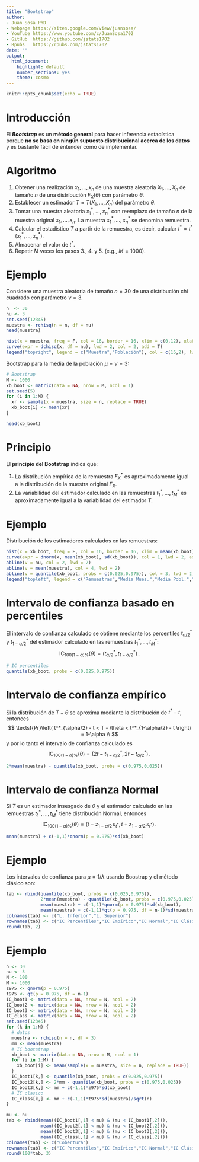 ---
title: "Bootstrap"
author: 
- Juan Sosa PhD
- Webpage https://sites.google.com/view/juansosa/ 
- YouTube https://www.youtube.com/c/JuanSosa1702 
- GitHub  https://github.com/jstats1702 
- Rpubs   https://rpubs.com/jstats1702
date: ""
output:
  html_document:
    highlight: default
    number_sections: yes
    theme: cosmo
---

```{r setup, include=FALSE}
knitr::opts_chunk$set(echo = TRUE)
```

# Introducción

El ***Bootstrap*** es un **método general** para hacer inferencia estadística porque **no se basa en ningún supuesto distribucional acerca de los datos** y es bastante fácil de entender como de implementar.

# Algoritmo

1. Obtener una realización $x_1,\ldots,x_n$ de una muestra aleatoria $X_1,\ldots,X_n$ de tamaño $n$ de una distribución $F_X(\theta)$ con parámetro $\theta$.
2. Establecer un estimador $T=T(X_1,\ldots,X_n)$ del parámetro $\theta$. 
3. Tomar una muestra aleatoria $x_1^*,\ldots,x_n^*$ con reemplazo de tamaño $n$ de la muestra original $x_1,\ldots,x_n$. La muestra $x_1^*,\ldots,x_n^*$ se denomina remuestra.
4. Calcular el estadístico $T$ a partir de la remuestra, es decir, calcular $t^*=t^*(x_1^*,\ldots,x_n^*)$.
5. Almacenar el valor de $t^*$.
6. Repetir $M$ veces los pasos 3., 4. y 5. (e.g., $M=1000$).

# Ejemplo

Considere una muestra aleatoria de tamaño $n=30$ de una distribución chi cuadrado con parámetro $\nu = 3$.

```{r}
n  <- 30
nu <- 3
set.seed(12345)
muestra <- rchisq(n = n, df = nu)
head(muestra)
```

```{r, fig.align='center'}
hist(x = muestra, freq = F, col = 16, border = 16, xlim = c(0,12), xlab = "x", ylab = "Densidad", main = "")
curve(expr = dchisq(x, df = nu), lwd = 2, col = 2, add = T)
legend("topright", legend = c("Muestra","Población"), col = c(16,2), lwd = 2)
```

Bootstrap para la media de la población $\mu = \nu = 3$:

```{r}
# Bootstrap
M <- 1000
xb_boot <- matrix(data = NA, nrow = M, ncol = 1)
set.seed(5)
for (i in 1:M) {
  xr <- sample(x = muestra, size = n, replace = TRUE)
  xb_boot[i] <- mean(xr)
}
```


```{r}
head(xb_boot)
```

# Principio

El **principio del Bootstrap** indica que:

1. La distribución empírica de la remuestra $F_X^*$ es aproximadamente igual a la distribución de la muestra original $F_X$.
2. La variabilidad del estimador calculado en las remuestras $t_1^*,\ldots,t_M^*$ es aproximadamente igual a la variabilidad del estimador $T$.

# Ejemplo

Distribución de los estimadores calculados en las remuestras:

```{r, fig.align='center'}
hist(x = xb_boot, freq = F, col = 16, border = 16, xlim = mean(xb_boot) + c(-1,1)*5*sd(xb_boot), xlab = "Media", ylab = "Densidad", main = "Media de remuestras")
curve(expr = dnorm(x, mean(xb_boot), sd(xb_boot)), col = 1, lwd = 2, add = T)
abline(v = nu, col = 2, lwd = 2)
abline(v = mean(muestra), col = 4, lwd = 2)
abline(v = quantile(xb_boot, probs = c(0.025,0.975)), col = 3, lwd = 2, lty = 4)
legend("topleft", legend = c("Remuestras","Media Mues.","Media Pobl.","Dist. Normal","Per. 2.5 y 97.5"), col = c(16,4,2,1,3), lwd = 2)
```

# Intervalo de confianza basado en percentiles

El intervalo de confianza calculado se obtiene mediante los percentiles $t^*_{\alpha/2}$ y $t^*_{1-\alpha/2}$ del estimador calculado en las remuestras $t_1^*,\ldots,t_M^*$:
$$
\textsf{IC}_{100(1-\alpha)\%}(\theta) = \left(t^*_{\alpha/2},t^*_{1-\alpha/2}\right)\,.
$$

```{r}
# IC percentiles
quantile(xb_boot, probs = c(0.025,0.975))
```

# Intervalo de confianza empírico

Si la distribución de $T-\theta$ se aproxima mediante la distribución de $t^*-t$, entonces
$$
\textsf{Pr}\left( t^*_{\alpha/2} - t < T   - \theta < t^*_{1-\alpha/2} - t  \right) = 1-\alpha \\
$$
y por lo tanto el intervalo de confianza calculado es
$$
\textsf{IC}_{100(1-\alpha)\%}(\theta) = \left(2t-t^*_{1-\alpha/2},2t - t^*_{\alpha/2}\right)\,.
$$

```{r}
2*mean(muestra) - quantile(xb_boot, probs = c(0.975,0.025))
```


# Intervalo de confianza Normal

Si $T$ es un estimador insesgado de $\theta$ y el estimador calculado en las remuestras $t_1^*,\ldots,t_M^*$ tiene distribución Normal, entonces
$$
\textsf{IC}_{100(1-\alpha)\%}(\theta) = \left( t - \textsf{z}_{1-\alpha/2}\,s_{t^*} , t+ \textsf{z}_{1-\alpha/2}\,s_{t^*} \right)\,.
$$

```{r}
mean(muestra) + c(-1,1)*qnorm(p = 0.975)*sd(xb_boot)
```

# Ejemplo

Los intervalos de confianza para $\mu = 1/\lambda$ usando Boostrap y el método clásico son:

```{r}
tab <- rbind(quantile(xb_boot, probs = c(0.025,0.975)),
             2*mean(muestra) - quantile(xb_boot, probs = c(0.975,0.025)),
             mean(muestra) + c(-1,1)*qnorm(p = 0.975)*sd(xb_boot),
             mean(muestra) + c(-1,1)*qt(p = 0.975, df = n-1)*sd(muestra)/sqrt(n))
colnames(tab) <- c("L. Inferior","L. Superior")
rownames(tab) <- c("IC Percentiles","IC Empírico","IC Normal","IC Clásico")
round(tab, 2)
```
# Ejemplo

```{r}
n <- 30
nu <- 3
N <- 100
M <- 1000
z975 <- qnorm(p = 0.975)
t975 <- qt(p = 0.975, df = n-1)
IC_boot1 <- matrix(data = NA, nrow = N, ncol = 2)
IC_boot2 <- matrix(data = NA, nrow = N, ncol = 2)
IC_boot3 <- matrix(data = NA, nrow = N, ncol = 2)
IC_class <- matrix(data = NA, nrow = N, ncol = 2)
set.seed(12345)
for (k in 1:N) {
  # datos
  muestra <- rchisq(n = n, df = 3)
  mm <- mean(muestra)
  # IC bootstrap
  xb_boot <- matrix(data = NA, nrow = M, ncol = 1)
  for (i in 1:M) {
    xb_boot[i] <- mean(sample(x = muestra, size = n, replace = TRUE))
  }
  IC_boot1[k,] <- quantile(xb_boot, probs = c(0.025,0.975))
  IC_boot2[k,] <- 2*mm - quantile(xb_boot, probs = c(0.975,0.025))
  IC_boot3[k,] <- mm + c(-1,1)*z975*sd(xb_boot)
  # IC clasico
  IC_class[k,] <- mm + c(-1,1)*t975*sd(muestra)/sqrt(n)
}
```


```{r}
mu <- nu
tab <- rbind(mean((IC_boot1[,1] < mu) & (mu < IC_boot1[,2])),
             mean((IC_boot2[,1] < mu) & (mu < IC_boot2[,2])),
             mean((IC_boot3[,1] < mu) & (mu < IC_boot3[,2])),
             mean((IC_class[,1] < mu) & (mu < IC_class[,2])))
colnames(tab) <- c("Cobertura")
rownames(tab) <- c("IC Percentiles","IC Empírico","IC Normal","IC Clásico")
round(100*tab, 3)
```